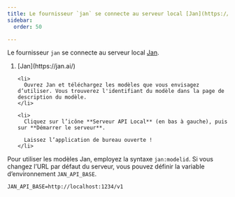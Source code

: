 ```yaml
---
title: Le fournisseur `jan` se connecte au serveur local [Jan](https://jan.ai/).
sidebar:
  order: 50

---
```



Le fournisseur `jan` se connecte au serveur local [Jan](https://jan.ai/).

<Steps>
  <ol>
    <li>
      [Jan](https://jan.ai/)
    </li>

    <li>
      Ouvrez Jan et téléchargez les modèles que vous envisagez d’utiliser. Vous trouverez l'identifiant du modèle dans la page de description du modèle.
    </li>

    <li>
      Cliquez sur l’icône **Serveur API Local** (en bas à gauche), puis sur **Démarrer le serveur**.

      Laissez l’application de bureau ouverte !
    </li>
  </ol>
</Steps>

Pour utiliser les modèles Jan, employez la syntaxe `jan:modelid`.
Si vous changez l’URL par défaut du serveur, vous pouvez définir la variable d’environnement `JAN_API_BASE`.

```txt title=".env"
JAN_API_BASE=http://localhost:1234/v1
```

<LLMProviderFeatures provider="jan" />
